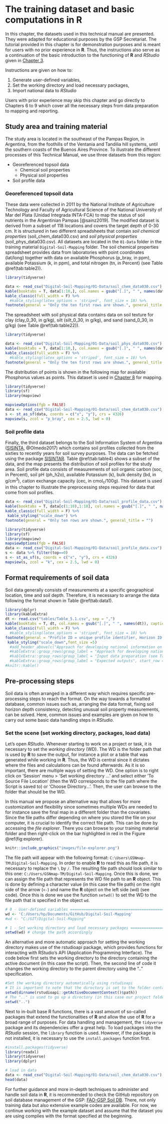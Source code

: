 # The training dataset and basic computations in **R**

In this chapter, the datasets used in this technical manual are presented. They were adapted for educational purposes by the GSP Secretariat.
The tutorial provided in this chapter is for demonstration purposes and is meant for users with no prior experience in **R**. 
Thus, the instructions also serve as a continuation of the basic introduction to the functioning of **R** and *RStudio* given in [Chapter 3](https://fao-gsp.github.io/GSNmap-TM/setting-up-the-software-environment.html#use-of-r-rstudio-and-r-packages).

Instructions are given on how to:

1. Generate user-defined variables, 
2. Set the working directory and load necessary packages, 
3. Import national data to *RStudio*

Users with prior experience may skip this chapter and go directly to Chapters 6 to 9 which cover all the necessary steps from data preparation to mapping and reporting.

 
## Study area and training material

The study area is located in the southeast of the Pampas Region, in Argentina, from the foothills of the Ventania and Tandilia hill systems, until the southern coasts of the Buenos Aires Province. 
To illustrate the different processes of this Technical Manual, we use three datasets from this region:

* Georeferenced topsoil data
  * Chemical soil properties
  * Physical soil properties
* Soil profile data

### Georeferenced topsoil data

These data were collected in 2011 by the National Institute of Agriculture Technology and Faculty of Agricultural Science of the National University of Mar del Plata  (Unidad Integrada INTA-FCA) to map the status of soil nutrients in the Argentinian Pampas [@sainz2019]. The modified dataset is derived from a subset of 118 locations and covers the target depth of 0-30 cm. It is structured in two different spreadsheets that contain *soil chemical properties* (soil_chem_data030.csv) and *soil physical properties* (soil_phys_data030.csv). All datasets are located in the `01-Data` folder in the training material `Digital-Soil-Mapping` folder. 
The soil chemical properties spreadsheet provides data from laboratories with point coordinates (lat/long) together with data on available Phosphorus (p_bray, in ppm), available Potassium (k, in ppm), and total nitrogen (tn, in Percent) (see Table \@ref(tab:table2)).  

```r
library(tidyverse)

data <- read_csv("Digital-Soil-Mapping/01-Data/soil_chem_data030.csv")
kable(booktabs = T, data[1:10,], col.names = gsub("[.]", " ", names(data)), caption = 'Dataset with coordinates for chemical soil properties.', digits = c(0,6,6,2,2,2,1)) %>%
kable_classic(full_width = F) %>%
  #kable_styling(latex_options = 'striped', font_size = 10) %>%
footnote(general = "Only the ten first rows are shown.", general_title = "")
```

The spreadsheet with soil physical data contains data on soil texture for clay (clay_0_30, in g/kg), silt (silt_0_30, in g/kg), and sand (sand_0_30, in g/kg) (see Table \@ref(tab:table22)).

```r
library(tidyverse)

data <- read_csv("Digital-Soil-Mapping/01-Data/soil_phys_data030.csv")
kable(booktabs = T, data[1:10,], col.names = gsub("[.]", " ", names(data)), caption = 'Dataset with coordinates for physical soil properties.',  digits = c(0,6,6,2,2,2,1)) %>%
kable_classic(full_width = F) %>%
  #kable_styling(latex_options = 'striped', font_size = 10) %>%
footnote(general = "Only the ten first rows are shown.", general_title = "")
```

The distribution of points is shown in the following map for available Phosphorus values as points. This dataset is used in [Chapter 8](https://fao-gsp.github.io/GSNmap-TM/step-3-mapping-continuous-soil-properties.html) for mapping.

```r
library(tidyverse)
library(sf)
library(mapview)

mapviewOptions(fgb = FALSE)
data <- read_csv("Digital-Soil-Mapping/01-Data/soil_chem_data030.csv")
s <- st_as_sf(data, coords = c("x", "y"), crs = 4326)
mapview(s, zcol = "p_bray", cex = 2.5, lwd = 0)
```

### Soil profile data

Finally, the third dataset belongs to the Soil Information System of Argentina ([SISINTA](http://sisinta.inta.gob.ar/), @Olmedo2017) which contains soil profiles collected from the sixties to recently years for soil survey purposes. The data can be fetched using the package [SISINTAR](https://github.com/INTA-Suelos/SISINTAR#readme). Table \@ref(tab:table4) shows a subset of the data, and the map presents the distribution of soil profiles for the study area. Soil profile data consists of measurements of soil organic carbon (soc, in Percent), soil pH (ph_h2o), available Potassium (k), bulk density (bd, in g/cm^3^), cation exchange capacity (cec, in cmol~c~/100g). This dataset is used in this chapter to illustrate the preprocessing steps required for data that come from soil profiles.

```r
data <- read_csv("Digital-Soil-Mapping/01-Data/soil_profile_data.csv")
kable(booktabs = T, data[c(1:10),1:10], col.names = gsub("[.]", " ", names(data)[1:10]), caption = 'Soil profile dataset.',  digits = c(0,0,6,6,0,0,0,1,1,2)) %>%
kable_classic(full_width = F) %>%
 kable_styling("scale_down") %>%
footnote(general = "Only ten rows are shown.", general_title = "")
```

```r
library(tidyverse)
library(sf)
library(mapview)
mapviewOptions(fgb = FALSE)
data <- read_csv("Digital-Soil-Mapping/01-Data/soil_profile_data.csv")
s <- data %>% filter(top==0)
s <- st_as_sf(s, coords = c("x", "y"), crs = 4326)
mapview(s, zcol = "k", cex = 2.5, lwd = 0)
```

## Format requirements of soil data {#preproc}

Soil data generally consists of measurements at a specific geographical location, time and soil depth. Therefore, it is necessary to arrange the data following the format shown in Table \@ref(tab:data1).

```r

library(dplyr)
library(kableExtra)
dt <- read.csv("tables/Table_5.1.csv", sep = ",")
kable(booktabs = T, dt, col.names = gsub("[.]", " ", names(dt)), caption = 'Example format of a database.') %>%
kable_classic(full_width = F) %>%
  #kable_styling(latex_options = 'striped', font_size = 10) %>%
footnote(general = "Profile ID = unique profile identifier, Horizon ID = unique layer identifier, Lat = latitude in decimal degrees, Long = longitude in decimal degrees, Year = sampling year, Top = upper limit of the layer in cm, Bottom = lower limit of the layer in cm, cec = Cation Exchange Capacity (cmol_c/kg), ph = pH in water, clay = Clay (g/100g soil), silt = Silt (g/100g soil), sand = Sand ((g/100g soil), soc = Soil Organic Carbon (g/100g soil), bd = Bulk Density (g/cm3).", threeparttable = TRUE)%>%
 kable_styling("scale_down",font_size =5) 
  #add_header_above(c("Approach for developing national information on soil erosion" = 2), bold = T) %>% 
  #kableExtra::group_rows(group_label = "Approach for developing national information on soil erosion", start_row = 1, end_row = 3) %>%
  #kableExtra::group_rows(group_label = "Input data preparation (see Table 3.1)", start_row = 4, end_row = 10) %>% 
  #kableExtra::group_rows(group_label = "Expected outputs", start_row = 11, end_row = 19)
#knitr::kable()

```

## Pre-processing steps
Soil data is often arranged in a different way which requires specific pre-processing steps to reach the format. On the way towards a formatted database, common issues such as, arranging the data format, fixing soil horizon depth consistency, detecting unusual soil property measurements, can be solved. Here, common issues and examples are given on how to carry out some basic data handling steps in *RStudio*.

### Set the scene (set working directory, packages, load data)

Let's open *RStudio*. Whenever starting to work on a project or task, it is necessary to set the *working directory* (WD). The WD is the folder path that is used by **R** to save the output, for instance a plot or a table that was generated while working in **R**. Thus, the WD is central since it dictates where the files and calculations can be found afterwards. As it is so important, there are multiple ways of setting the WD. 
One option is to right click on 'Session' menu > 'Set working directory ...' and select either 'To Source File Location' (then the WD corresponds to the file path where the Script is saved to) or 'Choose Directory...'. Then, the user can browse to the folder that should be the WD. 

In this manual we propose an alternative way that allows for more customization and flexibility since sometimes multiple WDs are needed to for instance save the final map in a different folder than the covariates. Since the file paths differ depending on where you stored the file on your computer, it is crucial to identify the correct file path. This can be done by accessing the *file explorer*. There you can browse to your training material folder and then right-click on the bar highlighted in red in the Figure \@ref(fig:explorer).

```r
knitr::include_graphics("images/file-explorer.png")

```

The file path will appear with the following format: `C:\Users\GSNmap-TM\Digital-Soil-Mapping`. In order to enable **R** to read this as file path, it is necessary to replace the `\` by `/`. The resulting file path should look similar to this one: `C:/Users/GSNmap-TM/Digital-Soil-Mapping`. Once this is done, we can assign the file path that represents the WD file path to an **R** object. This is done by defining a character value (in this case the file path) on the right side of the arrow (`<-`) and name the **R** object on the left side (wd) (see code). Once this is done we use the function `setwd()` to set the WD to the file path that is specified in the object `wd`.

```r
# 0 - User-defined variables ===================================================
wd <- 'C:/Users/hp/Documents/GitHub/Digital-Soil-Mapping'
#wd <- "C:/GIT/Digital-Soil-Mapping"

# 1 - Set working directory and load necessary packages ========================
setwd(wd) # change the path accordingly
```

An alternative and more automatic approach for setting the working directory makes use of the rstudioapi package, which provides functions for interacting with RStudio's API (Application Programming Interface). The code below first sets the working directory to the directory containing the active document (in this case the script). Then, the second line of code it changes the working directory to the parent directory using the ".." specification.

```r

#Set the working directory automatically using rstudioapi 
# It is important to note that the directory is set to the folder containing the script
setwd(dirname(rstudioapi::getActiveDocumentContext()$path))
# The ".." is used to go up a directory (in this case our project folder)
setwd("..")
```


Next to in-built base R functions, there is a vast amount of so-called packages that extend the functionalities of **R** and allow the use of **R** for a broad range of purposes. For data handling and management, the `tidyverse` package and its dependencies offer a great help. To load packages into the *RStudio* session, the `library` function is used. However, if the package is not installed, it is necessary to use the `install.packages` function first.

```r

#install.packages(tidyverse)
library(readxl)
library(tidyverse)
library(dplyr)

# load in data
data <- read_csv("Digital-Soil-Mapping/01-Data/soil_chem_data030.csv")
head(data)

```


For further guidance and more in-depth techniques to administer and handle soil data in **R**, it is recommended to check the GitHub repository on soil database management of the GSP: [FAO-GSP Soil DB](https://github.com/FAO-GSP/SoilDB). There, not only training data but also extensive example codes are available.
For now, we continue working with the example dataset and assume that the dataset you are using complies with the format specified at the beginning.